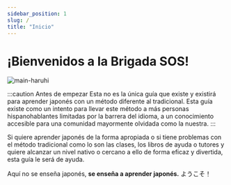 ```yaml
---
sidebar_position: 1
slug: /
title: "Inicio"
---
```


# ¡Bienvenidos a la Brigada SOS!

![main-haruhi](../assets/introduction/main_haruhi.gif)

:::caution Antes de empezar
Esta no es la única guía que existe y existirá para aprender japonés con un método diferente al tradicional. Esta guía existe como un intento para llevar este método a más personas hispanohablantes limitadas por la barrera del idioma, a un conocimiento accesible para una comunidad mayormente olvidada como la nuestra. 
:::

Si quiere aprender japonés de la forma apropiada o si tiene problemas con el método tradicional como lo son las clases, los libros de ayuda o tutores y quiere alcanzar un nivel nativo o cercano a ello de forma eficaz y divertida, esta guía le será de ayuda.

Aquí no se enseña japonés, **se enseña a aprender japonés.** ようこそ！
 
